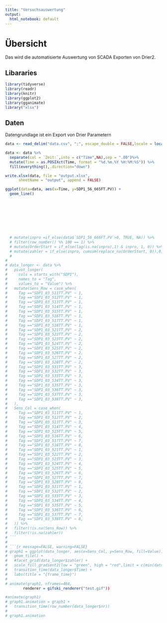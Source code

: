 ```yaml
---
title: "Versuchsauswertung"
output:
  html_notebook: default
--- 
```

# Übersicht
Das wird die automatisierte Auswertung von SCADA Exporten von Drier2.

## Libararies
```r
library(tidyverse)
library(readr)
library(knitr)
library(ggplot2)
library(gganimate)
library("xlsx")
```

## Daten
Datengrundlage ist ein Export von Drier Parametern

```r
data <- read_delim("data.csv", ";", escape_double = FALSE,locale = locale(decimal_mark = ","), trim_ws = TRUE)

data <- data %>% 
  separate(col = `Zeit:`,into = c("Time",NA),sep = ".00")%>%
  mutate(Time = as.POSIXct(Time, format = "%d.%m.%Y %H:%M:%S")) %>%
  fill(everything(),.direction="down")

write.xlsx(data, file = "output.xlsx",
      sheetName = "output", append = FALSE)

ggplot(data=data, aes(x=Time, y=SDP1_56_665FT.PV)) +
  geom_line()









  # mutate(inpro =if_else(data$`SDP1_56_666FT.PV`>0, TRUE, NA)) %>%
  # filter(row_number() %% 100 == 1) %>%
  # mutate(OrderStart = if_else(lag(is.na(inpro),1) & inpro, 1, 0)) %>% 
  # mutate(zahler = if_else(inpro, cumsum(replace_na(OrderStart, 0)),0))
  # 
# 
# data_longer <- data %>%
#   pivot_longer(
#     cols = starts_with("SDP1"),
#     names_to = "Tag",
#     values_to = "Value") %>%
#   mutate(Sens_Row = case_when(
#     Tag =="SDP1_03_511TT.PV" ~ 1,
#     Tag =="SDP1_03_512TT.PV" ~ 1,
#     Tag =="SDP1_03_513TT.PV" ~ 1,
#     Tag =="SDP1_03_514TT.PV" ~ 1,
#     Tag =="SDP1_03_515TT.PV" ~ 1,
#     Tag =="SDP1_03_516TT.PV" ~ 1,
#     Tag =="SDP1_03_517TT.PV" ~ 1,
#     Tag =="SDP1_03_518TT.PV" ~ 1,
#     Tag =="SDP1_03_521TT.PV" ~ 2,
#     Tag =="SDP1_03_522TT.PV" ~ 2,
#     Tag =="SDP1_03_523TT.PV" ~ 2,
#     Tag =="SDP1_03_524TT.PV" ~ 2,
#     Tag =="SDP1_03_525TT.PV" ~ 2,
#     Tag =="SDP1_03_526TT.PV" ~ 2,
#     Tag =="SDP1_03_527TT.PV" ~ 2,
#     Tag =="SDP1_03_528TT.PV" ~ 2,
#     Tag =="SDP1_03_531TT.PV" ~ 3,
#     Tag =="SDP1_03_532TT.PV" ~ 3,
#     Tag =="SDP1_03_533TT.PV" ~ 3,
#     Tag =="SDP1_03_534TT.PV" ~ 3,
#     Tag =="SDP1_03_535TT.PV" ~ 3,
#     Tag =="SDP1_03_536TT.PV" ~ 3,
#     Tag =="SDP1_03_537TT.PV" ~ 3,
#     Tag =="SDP1_03_538TT.PV" ~ 3,
#   ),
#   Sens_Col = case_when(
#     Tag =="SDP1_03_511TT.PV" ~ 1,
#     Tag =="SDP1_03_512TT.PV" ~ 2,
#     Tag =="SDP1_03_513TT.PV" ~ 3,
#     Tag =="SDP1_03_514TT.PV" ~ 4,
#     Tag =="SDP1_03_515TT.PV" ~ 5,
#     Tag =="SDP1_03_516TT.PV" ~ 6,
#     Tag =="SDP1_03_517TT.PV" ~ 7,
#     Tag =="SDP1_03_518TT.PV" ~ 8,
#     Tag =="SDP1_03_521TT.PV" ~ 1,
#     Tag =="SDP1_03_522TT.PV" ~ 2,
#     Tag =="SDP1_03_523TT.PV" ~ 3,
#     Tag =="SDP1_03_524TT.PV" ~ 4,
#     Tag =="SDP1_03_525TT.PV" ~ 5,
#     Tag =="SDP1_03_526TT.PV" ~ 6,
#     Tag =="SDP1_03_527TT.PV" ~ 7,
#     Tag =="SDP1_03_528TT.PV" ~ 8,
#     Tag =="SDP1_03_531TT.PV" ~ 1,
#     Tag =="SDP1_03_532TT.PV" ~ 2,
#     Tag =="SDP1_03_533TT.PV" ~ 3,
#     Tag =="SDP1_03_534TT.PV" ~ 4,
#     Tag =="SDP1_03_535TT.PV" ~ 5,
#     Tag =="SDP1_03_536TT.PV" ~ 6,
#     Tag =="SDP1_03_537TT.PV" ~ 7,
#     Tag =="SDP1_03_538TT.PV" ~ 8,
#   )) %>%
#   filter(!is.na(Sens_Row)) %>% 
#   filter(!is.na(zahler))
# ```
# 
# ```{r message=FALSE, warning=FALSE}
# graph1 = ggplot(data_longer, aes(x=Sens_Col, y=Sens_Row, fill=Value)) +
#   geom_tile() +
#   #facet_grid(data_longer$zahler) +
#   scale_fill_gradient2(low = "green", high = "red",limit = c(min(data_longer$Value), max(data_longer$Value)))+ 
#   transition_time(data_longer$Time) +
#   labs(title = "{frame_time}")
# 
# animate(graph1, nframes=484,
        renderer = gifski_renderer("test.gif"))

#animate(graph1)
# graph1.animation = graph1 +
#   transition_time(row_number(data_longer$nr))
# 
# graph1.animation


```



